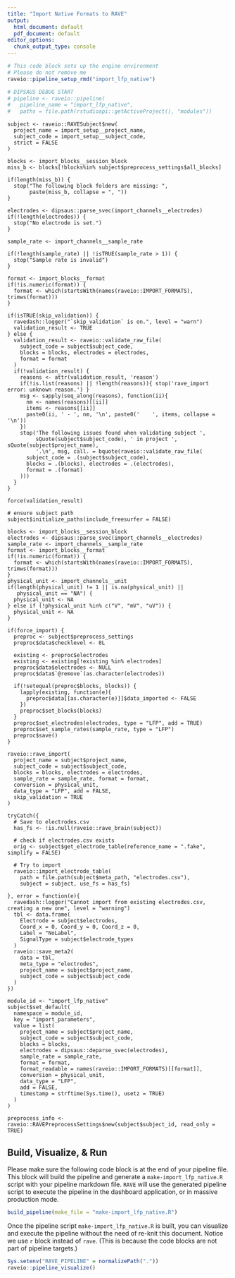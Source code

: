 ```yaml
---
title: "Import Native Formats to RAVE"
output:
  html_document: default
  pdf_document: default
editor_options: 
  chunk_output_type: console
---
```


```r
# This code block sets up the engine environment
# Please do not remove me
raveio::pipeline_setup_rmd("import_lfp_native")

# DIPSAUS DEBUG START
# pipeline <- raveio::pipeline(
#   pipeline_name = "import_lfp_native", 
#   paths = file.path(rstudioapi::getActiveProject(), "modules"))
```

```rave
subject <- raveio::RAVESubject$new(
  project_name = import_setup__project_name,
  subject_code = import_setup__subject_code,
  strict = FALSE
)
```

```rave

blocks <- import_blocks__session_block
miss_b <- blocks[!blocks%in% subject$preprocess_settings$all_blocks]

if(length(miss_b)) {
  stop("The following block folders are missing: ",
       paste(miss_b, collapse = ", "))
}

electrodes <- dipsaus::parse_svec(import_channels__electrodes)
if(!length(electrodes)) {
  stop("No electrode is set.")
}

sample_rate <- import_channels__sample_rate

if(!length(sample_rate) || !isTRUE(sample_rate > 1)) {
  stop("Sample rate is invalid")
}

format <- import_blocks__format
if(!is.numeric(format)) {
  format <- which(startsWith(names(raveio::IMPORT_FORMATS), trimws(format)))
}

if(isTRUE(skip_validation)) {
  ravedash::logger("`skip_validation` is on.", level = "warn")
  validation_result <- TRUE
} else {
  validation_result <- raveio::validate_raw_file(
    subject_code = subject$subject_code,
    blocks = blocks, electrodes = electrodes,
    format = format
  )
  if(!validation_result) {
    reasons <- attr(validation_result, 'reason')
    if(!is.list(reasons) || !length(reasons)){ stop('rave_import error: unknown reason.') }
    msg <- sapply(seq_along(reasons), function(ii){
      nm <- names(reasons)[[ii]]
      items <- reasons[[ii]]
      paste0(ii, ' - ', nm, '\n', paste0('    ', items, collapse = '\n'))
    })
    stop('The following issues found when validating subject ',
         sQuote(subject$subject_code), ' in project ', sQuote(subject$project_name),
         '.\n', msg, call. = bquote(raveio::validate_raw_file(
      subject_code = .(subject$subject_code),
      blocks = .(blocks), electrodes = .(electrodes),
      format = .(format)
    )))
  }
}

```

```rave

force(validation_result)

# ensure subject path
subject$initialize_paths(include_freesurfer = FALSE)

blocks <- import_blocks__session_block
electrodes <- dipsaus::parse_svec(import_channels__electrodes)
sample_rate <- import_channels__sample_rate
format <- import_blocks__format
if(!is.numeric(format)) {
  format <- which(startsWith(names(raveio::IMPORT_FORMATS), trimws(format)))
}
physical_unit <- import_channels__unit
if(length(physical_unit) != 1 || is.na(physical_unit) ||
   physical_unit == "NA") {
  physical_unit <- NA
} else if (!physical_unit %in% c("V", "mV", "uV")) {
  physical_unit <- NA
}

if(force_import) {
  preproc <- subject$preprocess_settings
  preproc$data$checklevel <- 0L
  
  existing <- preproc$electrodes
  existing <- existing[!existing %in% electrodes]
  preproc$data$electrodes <- NULL
  preproc$data$`@remove`(as.character(electrodes))
  
  if(!setequal(preproc$blocks, blocks)) {
    lapply(existing, function(e){
      preproc$data[[as.character(e)]]$data_imported <- FALSE
    })
    preproc$set_blocks(blocks)
  }
  preproc$set_electrodes(electrodes, type = "LFP", add = TRUE)
  preproc$set_sample_rates(sample_rate, type = "LFP")
  preproc$save()
}

raveio::rave_import(
  project_name = subject$project_name,
  subject_code = subject$subject_code,
  blocks = blocks, electrodes = electrodes,
  sample_rate = sample_rate, format = format,
  conversion = physical_unit,
  data_type = "LFP", add = FALSE, 
  skip_validation = TRUE
)

tryCatch({
  # Save to electrodes.csv
  has_fs <- !is.null(raveio::rave_brain(subject))
  
  # check if electrodes.csv exists
  orig <- subject$get_electrode_table(reference_name = ".fake", simplify = FALSE)
  
  # Try to import
  raveio::import_electrode_table(
    path = file.path(subject$meta_path, "electrodes.csv"),
    subject = subject, use_fs = has_fs)

}, error = function(e){
  ravedash::logger("Cannot import from existing electrodes.csv, creating a new one", level = "warning")
  tbl <- data.frame(
    Electrode = subject$electrodes,
    Coord_x = 0, Coord_y = 0, Coord_z = 0,
    Label = "NoLabel", 
    SignalType = subject$electrode_types
  )
  raveio::save_meta2(
    data = tbl,
    meta_type = "electrodes",
    project_name = subject$project_name,
    subject_code = subject$subject_code
  )
})

module_id <- "import_lfp_native"
subject$set_default(
  namespace = module_id,
  key = "import_parameters",
  value = list(
    project_name = subject$project_name,
    subject_code = subject$subject_code,
    blocks = blocks,
    electrodes = dipsaus::deparse_svec(electrodes),
    sample_rate = sample_rate,
    format = format,
    format_readable = names(raveio::IMPORT_FORMATS)[[format]],
    conversion = physical_unit,
    data_type = "LFP",
    add = FALSE,
    timestamp = strftime(Sys.time(), usetz = TRUE)
  )
)

preprocess_info <- raveio::RAVEPreprocessSettings$new(subject$subject_id, read_only = TRUE)
```



## Build, Visualize, & Run

Please make sure the following code block is at the end of your pipeline file. This block will build the pipeline and generate a `make-import_lfp_native.R` script with your pipeline markdown file. `RAVE` will use the generated pipeline script to execute the pipeline in the dashboard application, or in massive production mode.

```r
build_pipeline(make_file = "make-import_lfp_native.R")
```


Once the pipeline script `make-import_lfp_native.R` is built, you can visualize and execute the pipeline without the need of re-knit this document. Notice we use `r` block instead of `rave`. (This is because the code blocks are not part of pipeline targets.)


```r
Sys.setenv("RAVE_PIPELINE" = normalizePath("."))
raveio::pipeline_visualize()
```








